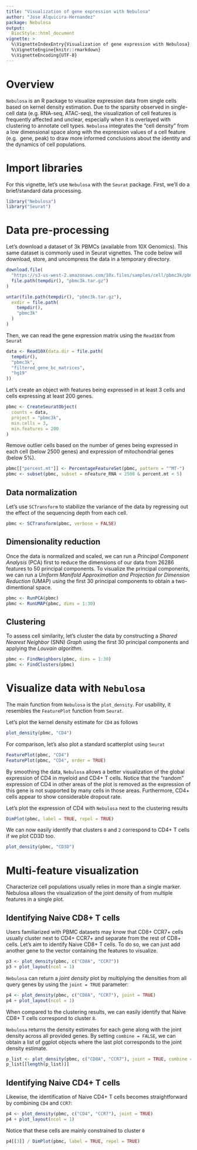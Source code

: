 ```yaml
---
title: "Visualization of gene expression with Nebulosa"
author: "Jose Alquicira-Hernandez"
package: Nebulosa
output: 
  BiocStyle::html_document
vignette: >
  %\VignetteIndexEntry{Visualization of gene expression with Nebulosa}
  %\VignetteEngine{knitr::rmarkdown}
  %\VignetteEncoding{UTF-8}  
---
```


# Overview

`Nebulosa` is an R package to visualize expression data from single cells based
on kernel density estimation. Due to the sparsity observed in single-cell data 
(e.g. RNA-seq, ATAC-seq), the visualization of cell features is frequently 
affected and unclear, especially when it is overlayed with clustering
to annotate cell types. `Nebulosa` integrates the "cell density" from a low
dimensional space along with the expression values of a cell feature (e.g. 
gene, peak) to draw more informed conclusions about the identity and the
dynamics of cell populations.

# Import libraries
  
For this vignette, let's use `Nebulosa` with the `Seurat` package. 
First, we'll do a brief/standard data processing.

```r
library("Nebulosa")
library("Seurat")
```

# Data pre-processing


Let's download a dataset of 3k PBMCs (available from 10X Genomics). This same 
dataset is commonly used in Seurat vignettes. The code below will download, 
store, and uncompress the data in a temporary directory.

```r
download.file(
  "https://s3-us-west-2.amazonaws.com/10x.files/samples/cell/pbmc3k/pbmc3k_filtered_gene_bc_matrices.tar.gz",
  file.path(tempdir(), "pbmc3k.tar.gz")
)

untar(file.path(tempdir(), "pbmc3k.tar.gz"),
  exdir = file.path(
    tempdir(),
    "pbmc3k"
  )
)
```


Then, we can read the gene expression matrix using the `Read10X` from `Seurat`

```r
data <- Read10X(data.dir = file.path(
  tempdir(),
  "pbmc3k",
  "filtered_gene_bc_matrices",
  "hg19"
))
```

Let's create an object with features being expressed in at least 3 cells and 
cells expressing at least 200 genes.

```r
pbmc <- CreateSeuratObject(
  counts = data,
  project = "pbmc3k",
  min.cells = 3,
  min.features = 200
)
```

Remove outlier cells based on the number of genes being expressed in each cell 
(below 2500 genes) and expression of mitochondrial genes (below 5%).

```r
pbmc[["percent.mt"]] <- PercentageFeatureSet(pbmc, pattern = "^MT-")
pbmc <- subset(pbmc, subset = nFeature_RNA < 2500 & percent.mt < 5)
```

## Data normalization

Let's use `SCTransform` to stabilize the variance of the data by regressing out 
the effect of the sequencing depth from each cell.

```r
pbmc <- SCTransform(pbmc, verbose = FALSE)
```

## Dimensionality reduction

Once the data is normalized and scaled, we can run a 
_Principal Component Analysis_  (PCA) first to reduce the dimensions of our 
data from 26286 features to 50 principal components. To visualize the principal 
components, we can run a
_Uniform Manifold Approximation and Projection for Dimension Reduction_ (UMAP) 
using the first 30 principal components to obtain a two-dimentional space.

```r
pbmc <- RunPCA(pbmc)
pbmc <- RunUMAP(pbmc, dims = 1:30)
```

## Clustering

To assess cell similarity, let's cluster the data by constructing a 
_Shared Nearest Neighbor _(SNN) _Graph_ using the first 30 principal components 
and applying the _Louvain algorithm_.

```r
pbmc <- FindNeighbors(pbmc, dims = 1:30)
pbmc <- FindClusters(pbmc)
```


# Visualize data with `Nebulosa`

The main function from `Nebulosa` is the `plot_density`. For usability, it 
resembles the `FeaturePlot` function from `Seurat`. 

Let's plot the kernel density estimate for `CD4` as follows

```r
plot_density(pbmc, "CD4")
```

For comparison, let's also plot a standard scatterplot using `Seurat`

```r
FeaturePlot(pbmc, "CD4")
FeaturePlot(pbmc, "CD4", order = TRUE)
```

By smoothing the data, `Nebulosa` allows a better visualization of the global 
expression of CD4 in myeloid and CD4+ T cells. Notice that the "random" 
expression of CD4 in other areas of the plot is removed as the expression of 
this gene is not supported by many cells in those areas. Furthermore, CD4+ 
cells appear to show considerable dropout rate.

Let's plot the expression of CD4 with `Nebulosa` next to the clustering results

```r
DimPlot(pbmc, label = TRUE, repel = TRUE)
```

We can now easily identify that clusters `0` and `2` correspond to CD4+ T cells
if we plot CD3D too.

```r
plot_density(pbmc, "CD3D")
```

# Multi-feature visualization

Characterize cell populations usually relies in more than a single marker. 
Nebulosa allows the visualization of the joint density of from multiple 
features in a single plot.

## Identifying Naive CD8+ T cells

Users familiarized with PBMC datasets may know that CD8+ CCR7+ cells usually 
cluster next to CD4+ CCR7+ and separate from the rest of CD8+ cells. Let's aim 
to identify Naive CD8+ T cells. To do so, we can just add another gene to the 
vector containing the features to visualize. 

```r
p3 <- plot_density(pbmc, c("CD8A", "CCR7"))
p3 + plot_layout(ncol = 1)
```

`Nebulosa` can return a *joint density* plot by multiplying the densities 
from all query genes by using the `joint = TRUE` parameter:

```r
p4 <- plot_density(pbmc, c("CD8A", "CCR7"), joint = TRUE)
p4 + plot_layout(ncol = 1)
```

When compared to the clustering results, we can easily identify that Naive 
CD8+ T cells correspond to cluster `8`. 


`Nebulosa` returns the density estimates for each gene along with the joint 
density across all provided genes. By setting `combine = FALSE`, we can obtain 
a list of ggplot objects where the last plot corresponds to the joint density 
estimate.


```r
p_list <- plot_density(pbmc, c("CD8A", "CCR7"), joint = TRUE, combine = FALSE)
p_list[[length(p_list)]]
```

## Identifying Naive CD4+ T cells

Likewise, the identification of Naive CD4+ T cells becomes straightforward by 
combining `CD4` and `CCR7`:

```r
p4 <- plot_density(pbmc, c("CD4", "CCR7"), joint = TRUE)
p4 + plot_layout(ncol = 1)
```

Notice that these cells are mainly constrained to cluster `0`

```r
p4[[3]] / DimPlot(pbmc, label = TRUE, repel = TRUE)
```
